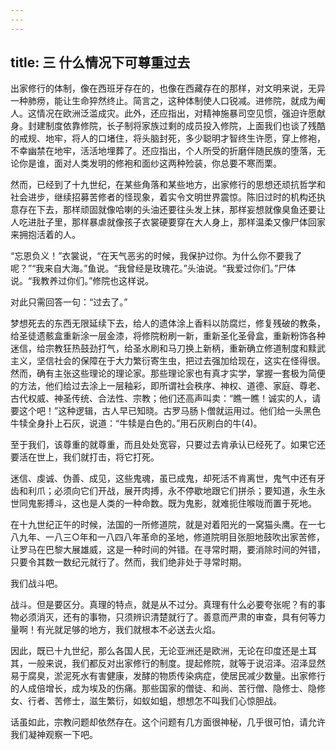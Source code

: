 ```yaml
---
---
---
```

title: 三 什么情况下可尊重过去
---





出家修行的体制，像在西班牙存在的，也像在西藏存在的那样，对文明来说，无异一种肺痨，能让生命猝然终止。简言之，这种体制使人口锐减。进修院，就成为阉人。这情况在欧洲泛滥成灾。此外，还应指出，对精神施暴司空见惯，强迫许愿献身。封建制度依靠修院，长子制将家族过剩的成员投入修院，上面我们也谈了残酷的戒规、地牢，将人的口堵住，将头脑封死，多少聪明才智终生许愿，穿上修袍，不幸幽禁在地牢，活活地埋葬了。还应指出，个人所受的折磨伴随民族的堕落，无论你是谁，面对人类发明的修袍和面纱这两种殓装，你总要不寒而栗。

然而，已经到了十九世纪，在某些角落和某些地方，出家修行的思想还顽抗哲学和社会进步，继续招募苦修者的怪现象，着实令文明世界震惊。陈旧过时的机构还执意存在下去，那样顽固就像哈喇的头油还要往头发上抹，那样妄想就像臭鱼还要让人吃进肚子里，那样暴虐就像孩子衣裳硬要穿在大人身上，那样温柔又像尸体回家来拥抱活着的人。

“忘恩负义！”衣裳说，“在天气恶劣的时候，我保护过你。为什么你不要我了呢？”“我来自大海。”鱼说。“我曾经是玫瑰花。”头油说。“我爱过你们。”尸体说。“我教养过你们。”修院也这样说。

对此只需回答一句：“过去了。”

梦想死去的东西无限延续下去，给人的遗体涂上香料以防腐烂，修复残破的教条，给圣徒遗骸盒重新涂一层金漆，将修院粉刷一新，重新圣化圣骨盒，重新粉饰各种迷信，给宗教狂热鼓劲打气，给圣水刷和马刀换上新柄，重新确立修道制度和黩武主义，坚信社会的保障在于大力繁衍寄生虫，把过去强加给现在，这实在怪得很。然而，确有主张这些理论的理论家。那些理论家也有真才实学，掌握一套极为简便的方法，他们给过去涂上一层釉彩，即所谓社会秩序、神权、道德、家庭、尊老、古代权威、神圣传统、合法性、宗教；他们还高声叫卖：“瞧一瞧！诚实的人，请要这个吧！”这种逻辑，古人早已知晓。古罗马肠卜僧就运用过。他们给一头黑色牛犊全身扑上石灰，说道：“牛犊是白色的。”用石灰刷白的牛(4)。

至于我们，该尊重的就尊重，而且处处宽容，只要过去肯承认已经死了。如果它还要活在世上，我们就打击，将它打死。

迷信、虔诚、伪善、成见，这些鬼魂，虽已成鬼，却死活不肯离世，鬼气中还有牙齿和利爪；必须向它们开战，展开肉搏，永不停歇地跟它们拼杀；要知道，永生永世同鬼影搏斗，这也是人类的一种命数。既为鬼影，就难扼住喉咙而置于死地。

在十九世纪正午的时候，法国的一所修道院，就是对着阳光的一窝猫头鹰。在一七八九年、一八三○年和一八四八年革命的圣地，修道院明目张胆地鼓吹出家苦修，让罗马在巴黎大展雄威，这是一种时间的舛错。在寻常时期，要消除时间的舛错，只要令其数一数纪元就行了。然而，我们绝非处于寻常时期。

我们战斗吧。

战斗。但是要区分。真理的特点，就是从不过分。真理有什么必要夸张呢？有的事物必须消灭，还有的事物，只须辨识清楚就行了。善意而严肃的审查，具有何等力量啊！有光就足够的地方，我们就根本不必送去火焰。

因此，既已十九世纪，那么各国人民，无论亚洲还是欧洲，无论在印度还是土耳其，一般来说，我们都反对出家修行的制度。提起修院，就等于说沼泽。沼泽显然易于腐臭，淤泥死水有害健康，发酵的物质传染病症，使居民减少数量。出家修行的人成倍增长，成为埃及的伤痛。那些国家的僧徒、和尚、苦行僧、隐修士、隐修女、行者、苦修士，滋生繁衍，如蚁如蛆，想想怎不叫我们心惊胆战。

话虽如此，宗教问题却依然存在。这个问题有几方面很神秘，几乎很可怕，请允许我们凝神观察一下吧。